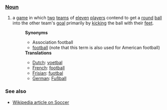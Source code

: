 ===[[Noun]]===
#a [[game]] in which [[two]] [[team|teams]] of [[eleven]] [[player|players]] contend to get a [[round]] [[ball]] into the other team's [[goal]] primarily by [[kick|kicking]] the ball with their [[foot|feet]].
#:'''Synonyms'''
#:*Association football
#:*[[football]] (note that this term is also used for American football)
#:'''Translations'''
#:*[[Dutch]]: [[voetbal]]
#:*[[French]]: [[football]]
#:*[[Frisian]]: [[fuotbal]]
#:*[[German]]: [[Fußball]]

===See also===
* [[w:Soccer|Wikipedia article on Soccer]]